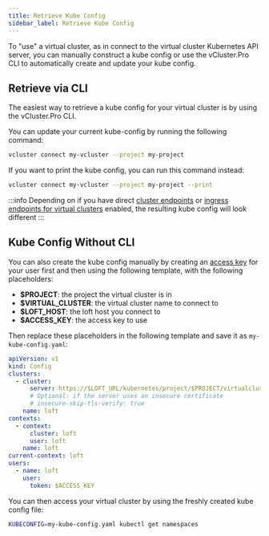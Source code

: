 ```yaml
---
title: Retrieve Kube Config
sidebar_label: Retrieve Kube Config
---
```


To "use" a virtual cluster, as in connect to the virtual cluster Kubernetes API server, you can
manually construct a kube config or use the vCluster.Pro CLI to automatically create and update your
kube config.

## Retrieve via CLI

The easiest way to retrieve a kube config for your virtual cluster is by using the vCluster.Pro CLI.

You can update your current kube-config by running the following command:

```bash
vcluster connect my-vcluster --project my-project
```

If you want to print the kube config, you can run this command instead:

```bash
vcluster connect my-vcluster --project my-project --print
```

:::info
Depending on if you have direct [cluster endpoints](../clusters/multi-region-mode.mdx) or
[ingress endpoints for virtual clusters](../virtual-clusters/ingress-access.mdx)
enabled, the resulting kube config will look different
:::

## Kube Config Without CLI

You can also create the kube config manually by creating an [access key](../users/access-keys.mdx) for
your user first and then using the following template, with the following placeholders:

- **$PROJECT**: the project the virtual cluster is in
- **$VIRTUAL_CLUSTER**: the virtual cluster name to connect to
- **$LOFT_HOST**: the loft host you connect to
- **$ACCESS_KEY**: the access key to use

Then replace these placeholders in the following template and save it as `my-kube-config.yaml`:

```yaml
apiVersion: v1
kind: Config
clusters:
  - cluster:
      server: https://$LOFT_URL/kubernetes/project/$PROJECT/virtualcluster/$VIRTUAL_CLUSTER
      # Optional: if the server uses an insecure certificate
      # insecure-skip-tls-verify: true
    name: loft
contexts:
  - context:
      cluster: loft
      user: loft
    name: loft
current-context: loft
users:
  - name: loft
    user:
      token: $ACCESS_KEY
```

You can then access your virtual cluster by using the freshly created kube config file:

```bash
KUBECONFIG=my-kube-config.yaml kubectl get namespaces
```
